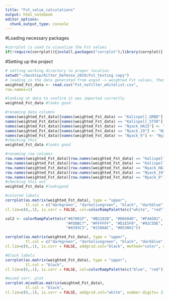 ```yaml
---
title: "Fst_value_calculations"
output: html_notebook
editor_options: 
  chunk_output_type: console
---
```


#Loading necessary packages
```r
#corrplot is used to visualize the Fst values
if(!require(corrplot)){install.packages("corrplot");library(corrplot)}
```


#Setting up the project
```r
# setting working directory to proper location
setwd("~/Desktop/Ritter_Defense_2019/Fst_testing copy")
# loading in the data generated from angsd -> weighted Fst values, these were organized into a datafrome in excel and saved as a csv
weighted_Fst_data <- read.csv("Fst_nofilter_whitelist.csv", 
row.names=1)

#looking at data to confirm it was imported correctly
weighted_Fst_data #looks good

#renaming data columns
names(weighted_Fst_data)[names(weighted_Fst_data) == "Kalispell_GRBD"] <- "Kalispell GRBD"
names(weighted_Fst_data)[names(weighted_Fst_data) == "Kalispell_ST5R"] <- "Kalispell ST5R"
names(weighted_Fst_data)[names(weighted_Fst_data) == "Nyack_HA15"] <- "Nyack HA15"
names(weighted_Fst_data)[names(weighted_Fst_data) == "Nyack_19"] <- "Nyack HA19"
names(weighted_Fst_data)[names(weighted_Fst_data) == "Nyack_9"] <- "Nyack HA9"
#checking this
weighted_Fst_data #looks good

#renaming row columns
row.names(weighted_Fst_data)[row.names(weighted_Fst_data) == "Kalispell_GRBD"] <- "Kalispell GRBD"
row.names(weighted_Fst_data)[row.names(weighted_Fst_data) == "Kalispell_ST5R"] <- "Kalispell ST5R"
row.names(weighted_Fst_data)[row.names(weighted_Fst_data) == "Nyack_HA15"] <- "Nyack HA15"
row.names(weighted_Fst_data)[row.names(weighted_Fst_data) == "Nyack_19"] <- "Nyack HA19"
row.names(weighted_Fst_data)[row.names(weighted_Fst_data) == "Nyack_9"] <- "Nyack HA9"
#checking this out
weighted_Fst_data #looksgood
```

```r
#colored labels
corrplot(as.matrix(weighted_Fst_data), type = "upper", 
         tl.col = c("darkgreen", "darkolivegreen", "black", "darkblue", "dodgerblue", "cyan"), 
cl.lim=c(0,.1), is.corr = FALSE, col=colorRampPalette(c("white", "red"))(100), addgrid.col="black", method="color", cl.ratio = 0.2, tl.pos="dt", number.cex=2)

col2 <- colorRampPalette(c("#67001F", "#B2182B", "#D6604D", "#F4A582",
                           "#FDDBC7", "#FFFFFF", "#D1E5F0", "#92C5DE",
                           "#4393C3", "#2166AC", "#053061"))

corrplot(as.matrix(weighted_Fst_data), type = "upper", 
         tl.col = c("darkgreen", "darkolivegreen", "black", "darkblue", "dodgerblue", "cyan"), 
cl.lim=c(0,.1), is.corr = FALSE, addgrid.col="black", method="color", cl.ratio = 0.2, tl.pos="dt", number.cex=2, addCoef.col= "black", tl.cex = 1.5, number.digits=4)

#black labels
corrplot(as.matrix(weighted_Fst_data), type = "upper", 
         tl.col = "black",
cl.lim=c(0,.1), is.corr = FALSE, col=colorRampPalette(c("blue", "red"))(10), addgrid.col="white", method="square", cl.ratio = 0.2, tl.pos="d")

#mixed corr. plot
corrplot.mixed(as.matrix(weighted_Fst_data), 
         tl.col = "black", 
cl.lim=c(0,.1), is.corr = FALSE, addgrid.col="white", number.digits= 3)

```



